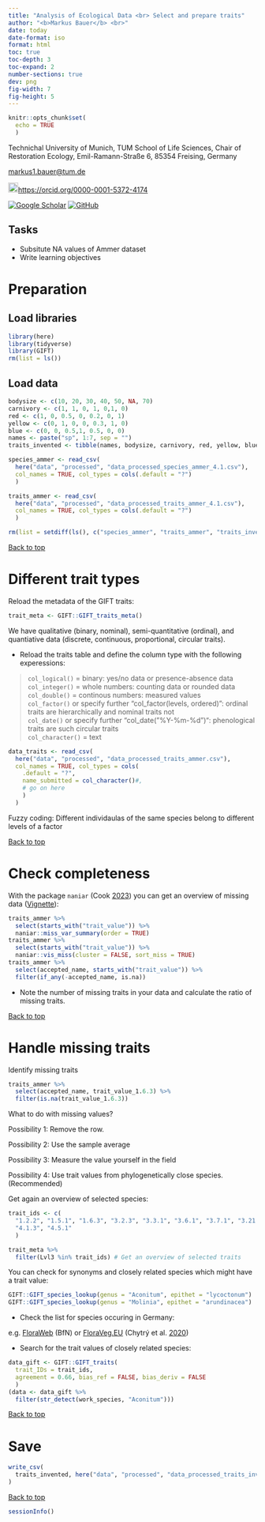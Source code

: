 ```yaml
---
title: "Analysis of Ecological Data <br> Select and prepare traits"
author: "<b>Markus Bauer</b> <br>"
date: today
date-format: iso
format: html
toc: true
toc-depth: 3
toc-expand: 2
number-sections: true
dev: png
fig-width: 7
fig-height: 5
---
```


```r
knitr::opts_chunk$set(
  echo = TRUE
  )
```

Technichal University of Munich, TUM School of Life Sciences, Chair of
Restoration Ecology, Emil-Ramann-Straße 6, 85354 Freising, Germany

[markus1.bauer\@tum.de](mailto:markus1.bauer@tum.de)

<img src="https://info.orcid.org/wp-content/uploads/2019/11/orcid_16x16.png" alt="ORCID logo" width="20" height="20"/><https://orcid.org/0000-0001-5372-4174>

[![Google Scholar](https://img.shields.io/badge/Google%20Scholar-4285F4?style=for-the-badge&logo=google-scholar&logoColor=white)](https://scholar.google.de/citations?user=oHhmOkkAAAAJ&hl=de&oi=ao)
[![GitHub](https://img.shields.io/badge/github-%23121011.svg?style=for-the-badge&logo=github&logoColor=white)](https://github.com/markus1bauer)

::: {.content-hidden when-format="html"}

# Tasks

* Subsitute NA values of Ammer dataset
* Write learning objectives

:::

# Preparation

## Load libraries

```r
library(here)
library(tidyverse)
library(GIFT)
rm(list = ls())
```

## Load data

```r
bodysize <- c(10, 20, 30, 40, 50, NA, 70)
carnivory <- c(1, 1, 0, 1, 0,1, 0)
red <- c(1, 0, 0.5, 0, 0.2, 0, 1)
yellow <- c(0, 1, 0, 0, 0.3, 1, 0)
blue <- c(0, 0, 0.5,1, 0.5, 0, 0)
names <- paste("sp", 1:7, sep = "")
traits_invented <- tibble(names, bodysize, carnivory, red, yellow, blue)

species_ammer <- read_csv(
  here("data", "processed", "data_processed_species_ammer_4.1.csv"),
  col_names = TRUE, col_types = cols(.default = "?")
  )

traits_ammer <- read_csv(
  here("data", "processed", "data_processed_traits_ammer_4.1.csv"),
  col_names = TRUE, col_types = cols(.default = "?")
  )

rm(list = setdiff(ls(), c("species_ammer", "traits_ammer", "traits_invented")))
```

<a href="#top">Back to top</a>

# Different trait types

Reload the metadata of the GIFT traits:

```r
trait_meta <- GIFT::GIFT_traits_meta()
```

We have qualitative (binary, nominal), semi-quantitative (ordinal), and quantiative data (discrete, continuous, proportional, circular traits).

* Reload the traits table and define the column type with the following experessions:

> `col_logical()` = binary: yes/no data or presence-absence data<br>
`col_integer()` = whole numbers: counting data or rounded data<br>
`col_double()` = continous numbers: measured values<br>
`col_factor()` or specify further "col_factor(levels, ordered)": ordinal traits are hierarchically and nominal traits not<br>
`col_date()` or specify further "col_date("%Y-%m-%d")": phenological traits are such circular traits<br>
`col_character()` = text

```r
data_traits <- read_csv(
  here("data", "processed", "data_processed_traits_ammer.csv"),
  col_names = TRUE, col_types = cols(
    .default = "?",
    name_submitted = col_character()#,
    # go on here
    )
  )
```

Fuzzy coding: Different individaulas of the same species belong to different levels of a factor

<a href="#top">Back to top</a>

# Check completeness

With the package `naniar` (Cook [2023](https://doi.org/10.18637/jss.v105.i07)) you can get an overview of missing data ([Vignette](https://naniar.njtierney.com/)):

```r
traits_ammer %>%
  select(starts_with("trait_value")) %>%
  naniar::miss_var_summary(order = TRUE)
traits_ammer %>%
  select(starts_with("trait_value")) %>%
  naniar::vis_miss(cluster = FALSE, sort_miss = TRUE)
traits_ammer %>%
  select(accepted_name, starts_with("trait_value")) %>%
  filter(if_any(-accepted_name, is.na))
```

* Note the number of missing traits in your data and calculate the ratio of missing traits.

<a href="#top">Back to top</a>

# Handle missing traits

Identify missing traits

```r
traits_ammer %>%
  select(accepted_name, trait_value_1.6.3) %>%
  filter(is.na(trait_value_1.6.3))
```

What to do with missing values?

Possibility 1: Remove the row.

Possibility 2: Use the sample average

Possibility 3: Measure the value yourself in the field

Possibility 4: Use trait values from phylogenetically close species. (Recommended)

Get again an overview of selected species:

```r
trait_ids <- c(
  "1.2.2", "1.5.1", "1.6.3", "3.2.3", "3.3.1", "3.6.1", "3.7.1", "3.21.1",
  "4.1.3", "4.5.1"
  )

trait_meta %>%
  filter(Lvl3 %in% trait_ids) # Get an overview of selected traits
```
You can check for synonyms and closely related species which might have a trait value:

```r
GIFT::GIFT_species_lookup(genus = "Aconitum", epithet = "lycoctonum")
GIFT::GIFT_species_lookup(genus = "Molinia", epithet = "arundinacea")
```

* Check the list for species occuring in Germany:

e.g. [FloraWeb](https://www.floraweb.de/php/systematik1.php?suchnr=61135) (BfN) or  [FloraVeg.EU](https://floraveg.eu/taxon/) (Chytrý et al. [2020](https://doi.org/10.1111/avsc.12519))

* Search for the trait values of closely related species:

```r
data_gift <- GIFT::GIFT_traits(
  trait_IDs = trait_ids,
  agreement = 0.66, bias_ref = FALSE, bias_deriv = FALSE
  )
(data <- data_gift %>%
  filter(str_detect(work_species, "Aconitum")))
```

<a href="#top">Back to top</a>

# Save

```r
write_csv(
  traits_invented, here("data", "processed", "data_processed_traits_invented_4.2.csv")
)
```

<a href="#top">Back to top</a>

```r
sessionInfo()
```
